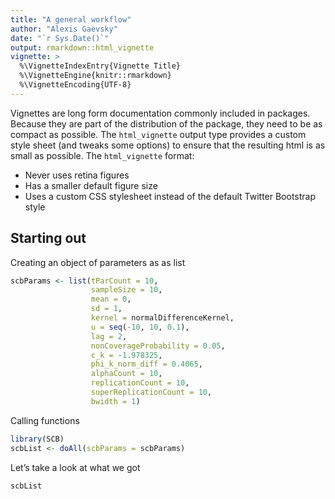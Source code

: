---
title: "A general workflow"
author: "Alexis Gaevsky"
date: "`r Sys.Date()`"
output: rmarkdown::html_vignette
vignette: >
  %\VignetteIndexEntry{Vignette Title}
  %\VignetteEngine{knitr::rmarkdown}
  %\VignetteEncoding{UTF-8}
---

Vignettes are long form documentation commonly included in packages. Because they are part of the distribution of the package, they need to be as compact as possible. The `html_vignette` output type provides a custom style sheet (and tweaks some options) to ensure that the resulting html is as small as possible. The `html_vignette` format:

- Never uses retina figures
- Has a smaller default figure size
- Uses a custom CSS stylesheet instead of the default Twitter Bootstrap style

## Starting out
Creating an object of parameters as as list


```{r}
scbParams <- list(tParCount = 10,
                  sampleSize = 10,
                  mean = 0,
                  sd = 1,
                  kernel = normalDifferenceKernel,
                  u = seq(-10, 10, 0.1),
                  lag = 2,
                  nonCoverageProbability = 0.05,
                  c_k = -1.978325,
                  phi_k_norm_diff = 0.4065,
                  alphaCount = 10,
                  replicationCount = 10,
                  superReplicationCount = 10,
                  bwidth = 1)


```

Calling functions
```{r}
library(SCB)
scbList <- doAll(scbParams = scbParams)

```

Let's take a look at what we got
```{r}
scbList
```

